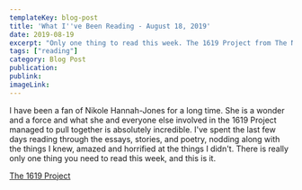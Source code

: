 ```yaml
---
templateKey: blog-post
title: 'What I''ve Been Reading - August 18, 2019'
date: 2019-08-19
excerpt: "Only one thing to read this week. The 1619 Project from The New York Times Magazine."
tags: ["reading"]
category: Blog Post
publication:
publink:
imageLink:
---
```


I have been a fan of Nikole Hannah-Jones for a long time. She is a wonder and a force and what she and everyone else involved in the 1619 Project managed to pull together is absolutely incredible. I've spent the last few days reading through the essays, stories, and poetry, nodding along with the things I knew, amazed and horrified at the things I didn't. There is really only one thing you need to read this week, and this is it.

[The 1619 Project](https://www.nytimes.com/interactive/2019/08/14/magazine/1619-america-slavery.html)
